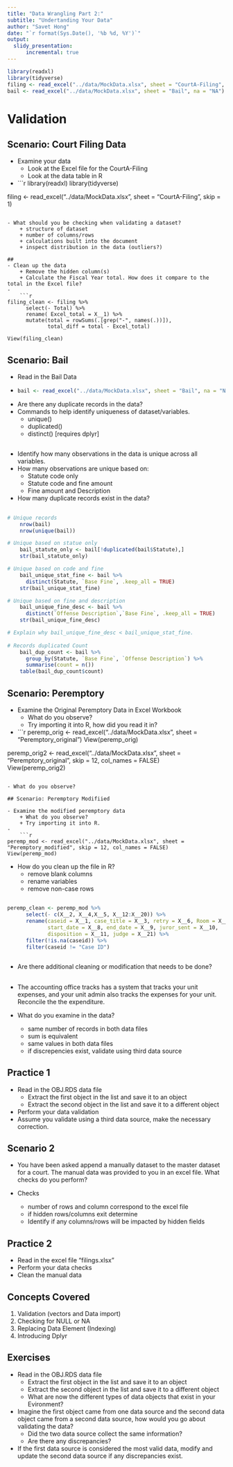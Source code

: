 ```yaml
---
title: "Data Wrangling Part 2:"
subtitle: "Undertanding Your Data"
author: "Savet Hong"
date: "`r format(Sys.Date(), '%b %d, %Y')`"
output:
  slidy_presentation:
      incremental: true
---
```

  
```r
library(readxl)
library(tidyverse)
filing <- read_excel("../data/MockData.xlsx", sheet = "CourtA-Filing", skip = 1)
bail <- read_excel("../data/MockData.xlsx", sheet = "Bail", na = "NA")
```

# Validation

## Scenario: Court Filing Data

- Examine your data
    + Look at the Excel file for the CourtA-Filing
    + Look at the data table in R
-     
    ```r
library(readxl)
library(tidyverse)    

filing <- read_excel("../data/MockData.xlsx", sheet = "CourtA-Filing", skip = 1)
```

- What should you be checking when validating a dataset?
    + structure of dataset
    + number of columns/rows
    + calculations built into the document
    + inspect distribution in the data (outliers?)

## 
- Clean up the data
    + Remove the hidden column(s)
    + Calculate the Fiscal Year total. How does it compare to the total in the Excel file?
-     
    ```r
filing_clean <- filing %>%
      select(- Total) %>%
      rename( Excel_total = X__1) %>%
      mutate(total = rowSums(.[grep("-", names(.))]),
             total_diff = total - Excel_total)
    
View(filing_clean)    
```


## Scenario: Bail

- Read in the Bail Data
- 
    ```r

bail <- read_excel("../data/MockData.xlsx", sheet = "Bail", na = "NA")
```

- Are there any duplicate records in the data?
- Commands to help identify uniqueness of dataset/variables.
    + unique()
    + duplicated()
    + distinct() [requires dplyr]

## 
- Identify how many observations in the data is unique across all variables.
- How many observations are unique based on:
    + Statute code only
    + Statute code and fine amount
    + Fine amount and Description
- How many duplicate records exist in the data?

## 

```r
# Unique records
    nrow(bail)
    nrow(unique(bail))

# Unique based on statue only
    bail_statute_only <- bail[!duplicated(bail$Statute),]
    str(bail_statute_only)

# Unique based on code and fine
    bail_unique_stat_fine <- bail %>%
      distinct(Statute, `Base Fine`, .keep_all = TRUE)
    str(bail_unique_stat_fine)

# Unique based on fine and description
    bail_unique_fine_desc <- bail %>%
      distinct(`Offense Description`,`Base Fine`, .keep_all = TRUE)
    str(bail_unique_fine_desc)

# Explain why bail_unique_fine_desc < bail_unique_stat_fine.
    
# Records duplicated Count
    bail_dup_count <- bail %>%
      group_by(Statute, `Base Fine`, `Offense Description`) %>%
      summarise(count = n())
    table(bail_dup_count$count)
```


## Scenario: Peremptory

- Examine the Original Peremptory Data in Excel Workbook
    + What do you observe?
    + Try importing it into R, how did you read it in?

- 
    ```r
peremp_orig <- read_excel("../data/MockData.xlsx", sheet = "Peremptory_original")
View(peremp_orig)   

peremp_orig2 <- read_excel("../data/MockData.xlsx", sheet = "Peremptory_original", skip = 12, col_names = FALSE)  
View(peremp_orig2) 
```        

- What do you observe?
    
## Scenario: Peremptory Modifiied

- Examine the modified peremptory data
    + What do you observe?
    + Try importing it into R.
-     
    ```r

peremp_mod <- read_excel("../data/MockData.xlsx", sheet = "Peremptory_modified", skip = 12, col_names = FALSE)
View(peremp_mod)    
```

- How do you clean up the file in R?
    + remove blank columns
    + rename variables
    + remove non-case rows

## 
```r
peremp_clean <- peremp_mod %>%
      select(- c(X__2, X__4,X__5, X__12:X__20)) %>%
      rename(caseid = X__1, case_title = X__3, retry = X__6, Room = X__7,
             start_date = X__8, end_date = X__9, juror_sent = X__10, 
             disposition = X__11, judge = X__21) %>%
      filter(!is.na(caseid)) %>%
      filter(caseid != "Case ID")
      
```

- Are there additional cleaning or modification that needs to be done?

##
- The accounting office tracks has a system that tracks your unit expenses, and your unit admin also tracks the expenses for your unit. Reconcile the the expenditure.

- What do you examine in the data?
    + same number of records in both data files
    + sum is equivalent
    + same values in both data files
    + if discrepencies exist, validate using third data source


## Practice 1
- Read in the OBJ.RDS data file
    + Extract the first object in the list and save it to an object
    + Extract the second object in the list and save it to a different object

- Perform your data validation
- Assume you validate using a third data source, make the necessary correction.

## Scenario 2
- You have been asked append a manually dataset to the master dataset for a court. The manual data was provided to you in an excel file. What checks do you perform?
  
- Checks
    + number of rows and column correspond to the excel file 
    + if hidden rows/columns exit determine
    + Identify if any columns/rows will be impacted by hidden fields

## Practice 2

- Read in the excel file "filings.xlsx"
- Perform your data checks
- Clean the manual data


## Concepts Covered
1. Validation (vectors and  Data import)
2. Checking for NULL or NA
3. Replacing Data Element (Indexing)
4. Introducing Dplyr


## Exercises

- Read in the OBJ.RDS data file
    + Extract the first object in the list and save it to an object
    + Extract the second object in the list and save it to a different object
    + What are now the different types of data objects that exist in your Evironment?
  
- Imagine the first object came from one data source and the second data object came from a second data source, how would you go about validating the data?
    + Did the two data source collect the same information?
    + Are there any discrepancies?
  
- If the first data source is considered the most valid data, modify and update the second data source if any discrepancies exist.


